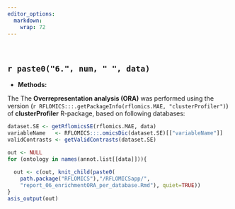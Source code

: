 ```yaml
---
editor_options: 
  markdown: 
    wrap: 72
---
```


<br>

## `r paste0("6.", num, " ", data)` {.tabset .tabset-fade .tabset-pills}

* **Methods:**

The The **Overrepresentation analysis (ORA)** was performed using the version 
(`r RFLOMICS:::.getPackageInfo(rflomics.MAE, "clusterProfiler")`) of **clusterProfiler** R-package,
based on following databases:


```r

dataset.SE <- getRflomicsSE(rflomics.MAE, data)
variableName   <- RFLOMICS:::.omicsDic(dataset.SE)[["variableName"]]
validContrasts <- getValidContrasts(dataset.SE)

out <- NULL
for (ontology in names(annot.list[[data]])){
  
  out <- c(out, knit_child(paste0(
    path.package("RFLOMICS"),"/RFLOMICSapp/",
    "report_06_enrichmentORA_per_database.Rmd"), quiet=TRUE))
}
asis_output(out)

```
